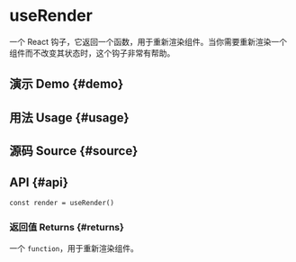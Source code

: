 # useRender


<HooksType category={frontmatter.category} lowLevel />

一个 React 钩子，它返回一个函数，用于重新渲染组件。当你需要重新渲染一个组件而不改变其状态时，这个钩子非常有帮助。

## 演示 Demo \{#demo}


<App />

## 用法 Usage \{#usage}



## 源码 Source \{#source}


<Source />

## API \{#api}

```tsx
const render = useRender()
```

### 返回值 Returns \{#returns}

一个 `function`，用于重新渲染组件。
